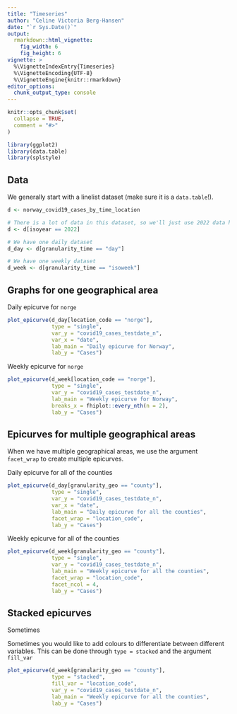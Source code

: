 ```yaml
---
title: "Timeseries"
author: "Celine Victoria Berg-Hansen"
date: "`r Sys.Date()`"
output:
  rmarkdown::html_vignette:
    fig_width: 6
    fig_height: 6
vignette: >
  %\VignetteIndexEntry{Timeseries}
  %\VignetteEncoding{UTF-8}
  %\VignetteEngine{knitr::rmarkdown}
editor_options: 
  chunk_output_type: console
---
```


```r
knitr::opts_chunk$set(
  collapse = TRUE,
  comment = "#>"
)
```


```r
library(ggplot2)
library(data.table)
library(splstyle)
```

## Data

We generally start with a linelist dataset (make sure it is a `data.table`!).

```r
d <- norway_covid19_cases_by_time_location

# There is a lot of data in this dataset, so we'll just use 2022 data here
d <- d[isoyear == 2022]

# We have one daily dataset
d_day <- d[granularity_time == "day"]

# We have one weekly dataset
d_week <- d[granularity_time == "isoweek"]
```

## Graphs for one geographical area

Daily epicurve for `norge`

```r
plot_epicurve(d_day[location_code == "norge"], 
              type = "single", 
              var_y = "covid19_cases_testdate_n", 
              var_x = "date",
              lab_main = "Daily epicurve for Norway",
              lab_y = "Cases")
```

Weekly epicurve for `norge`

```r
plot_epicurve(d_week[location_code == "norge"], 
              type = "single", 
              var_y = "covid19_cases_testdate_n", 
              lab_main = "Weekly epicurve for Norway",
              breaks_x = fhiplot::every_nth(n = 2),
              lab_y = "Cases")
```

## Epicurves for multiple geographical areas

When we have multiple geographical areas, we use the argument `facet_wrap` to create multiple epicurves.

Daily epicurve for all of the counties

```r
plot_epicurve(d_day[granularity_geo == "county"],
              type = "single",
              var_y = "covid19_cases_testdate_n",
              var_x = "date",
              lab_main = "Daily epicurve for all the counties",
              facet_wrap = "location_code",
              lab_y = "Cases")
```

Weekly epicurve for all of the counties

```r
plot_epicurve(d_week[granularity_geo == "county"],
              type = "single",
              var_y = "covid19_cases_testdate_n",
              lab_main = "Weekly epicurve for all the counties",
              facet_wrap = "location_code",
              facet_ncol = 4,
              lab_y = "Cases")
```

## Stacked epicurves

Sometimes 

Sometimes you would like to add colours to differentiate between different variables. This can be done through `type = stacked` and the argument `fill_var`

```r

plot_epicurve(d_week[granularity_geo == "county"],
              type = "stacked",
              fill_var = "location_code",
              var_y = "covid19_cases_testdate_n",
              lab_main = "Weekly epicurve for all the counties",
              lab_y = "Cases")


```
